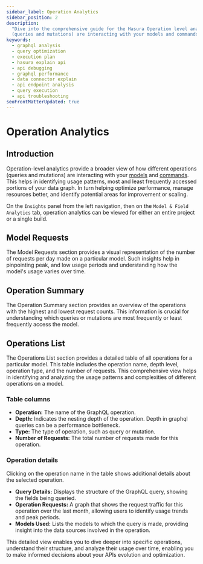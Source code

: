 ```yaml
---
sidebar_label: Operation Analytics
sidebar_position: 2
description:
  "Dive into the comprehensive guide for the Hasura Operation level analytics. Understand how different operations
  (queries and mutations) are interacting with your models and commands."
keywords:
  - graphql analysis
  - query optimization
  - execution plan
  - hasura explain api
  - api debugging
  - graphql performance
  - data connector explain
  - api endpoint analysis
  - query execution
  - api troubleshooting
seoFrontMatterUpdated: true
---
```



# Operation Analytics

## Introduction

Operation-level analytics provide a broader view of how different operations (queries and mutations) are interacting
with your [models](/supergraph-modeling/models.mdx) and [commands](/supergraph-modeling/commands.mdx).
This helps in identifying usage patterns, most and least frequently accessed portions of your data graph. In turn
helping optimize performance, manage resources better, and identify potential areas for improvement or scaling.

On the `Insights` panel from the left navigation, then on the `Model & Field Analytics` tab, operation analytics can be
viewed for either an entire project or a single build.

<Thumbnail src="/img/model-analytics/operation-analytics.png" alt="Operation Analytics" width="1000px" />

## Model Requests

The Model Requests section provides a visual representation of the number of requests per day made on a particular model. Such insights help in pinpointing peak, and low usage periods and understanding how the model's usage varies over time.

<Thumbnail src="/img/model-analytics/model-request-graph.png" alt="Operation Analytics" width="1000px" />

## Operation Summary

The Operation Summary section provides an overview of the operations with the highest and lowest request counts. This
information is crucial for understanding which queries or mutations are most frequently or least frequently access the model.

<Thumbnail src="/img/model-analytics/operation-summary.png" alt="Operation Analytics" width="1000px" />

## Operations List

The Operations List section provides a detailed table of all operations for a particular model. This table includes the
operation name, depth level, operation type, and the number of requests. This comprehensive view helps in identifying
and analyzing the usage patterns and complexities of different operations on a model.

### Table columns

- **Operation:** The name of the GraphQL operation.
- **Depth:** Indicates the nesting depth of the operation. Depth in graphql queries can be a performance
  bottleneck.
- **Type:** The type of operation, such as query or mutation.
- **Number of Requests:** The total number of requests made for this operation.

<Thumbnail src="/img/model-analytics/operations-list.png" alt="Operation Analytics" width="1000px" />

### Operation details

Clicking on the operation name in the table shows additional details about the selected
operation.

- **Query Details:** Displays the structure of the GraphQL query, showing the fields being queried.
- **Operation Requests:** A graph that shows the request traffic for this operation over the last month, allowing
  users to identify usage trends and peak periods.
- **Models Used:** Lists the models to which the query is made, providing insight into the data sources involved in
  the operation.

This detailed view enables you to dive deeper into specific operations, understand their structure, and analyze their
usage over time, enabling you to make informed decisions about your APIs evolution and optimization.

<Thumbnail src="/img/model-analytics/Operation-detail.png" alt="Operation Analytics" width="1000px" />
